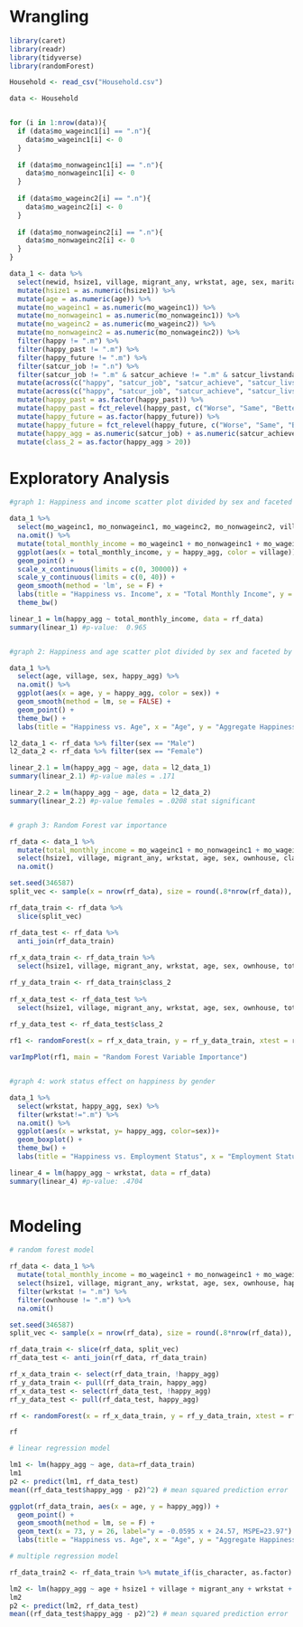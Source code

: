

# Wrangling

```r

library(caret)
library(readr)
library(tidyverse)
library(randomForest)

Household <- read_csv("Household.csv")

data <- Household


for (i in 1:nrow(data)){
  if (data$mo_wageinc1[i] == ".n"){
    data$mo_wageinc1[i] <- 0
  }
  
  if (data$mo_nonwageinc1[i] == ".n"){
    data$mo_nonwageinc1[i] <- 0
  }
  
  if (data$mo_wageinc2[i] == ".n"){
    data$mo_wageinc2[i] <- 0
  }
  
  if (data$mo_nonwageinc2[i] == ".n"){
    data$mo_nonwageinc2[i] <- 0
  }
}

data_1 <- data %>%
  select(newid, hsize1, village, migrant_any, wrkstat, age, sex, marital, happy, happy_future, ownhouse, mo_wageinc1, mo_nonwageinc1, mo_wageinc2, mo_nonwageinc2, happy_past, satcur_job, satcur_achieve, satcur_livstandard, satcur_health, satcur_safe, satcur_comm, satcur_finsec, satcur_leistime, satcur_socenv, satcur_fam) %>%
  mutate(hsize1 = as.numeric(hsize1)) %>%
  mutate(age = as.numeric(age)) %>%
  mutate(mo_wageinc1 = as.numeric(mo_wageinc1)) %>%
  mutate(mo_nonwageinc1 = as.numeric(mo_nonwageinc1)) %>%
  mutate(mo_wageinc2 = as.numeric(mo_wageinc2)) %>%
  mutate(mo_nonwageinc2 = as.numeric(mo_nonwageinc2)) %>%
  filter(happy != ".m") %>%
  filter(happy_past != ".m") %>%
  filter(happy_future != ".m") %>%
  filter(satcur_job != ".n") %>%
  filter(satcur_job != ".m" & satcur_achieve != ".m" & satcur_livstandard != ".m" & satcur_health != ".m" & satcur_safe != ".m" & satcur_comm != ".m" & satcur_finsec != ".m" & satcur_leistime != ".m" & satcur_socenv != ".m" & satcur_fam  != ".m") %>%
  mutate(across(c("happy", "satcur_job", "satcur_achieve", "satcur_livstandard", "satcur_health", "satcur_safe", "satcur_comm", "satcur_finsec", "satcur_leistime", "satcur_socenv", "satcur_fam"), as.factor)) %>%
  mutate(across(c("happy", "satcur_job", "satcur_achieve", "satcur_livstandard", "satcur_health", "satcur_safe", "satcur_comm", "satcur_finsec", "satcur_leistime", "satcur_socenv", "satcur_fam"), ~ fct_relevel(., c("Not at all satisfied", "Somewhat unsatisfied", "Satisfied", "Quite satisfied", "Completely satisfied")))) %>%
  mutate(happy_past = as.factor(happy_past)) %>%
  mutate(happy_past = fct_relevel(happy_past, c("Worse", "Same", "Better"))) %>%
  mutate(happy_future = as.factor(happy_future)) %>%
  mutate(happy_future = fct_relevel(happy_future, c("Worse", "Same", "Better"))) %>%
  mutate(happy_agg = as.numeric(satcur_job) + as.numeric(satcur_achieve) + as.numeric(satcur_livstandard) + as.numeric(satcur_health) + as.numeric(satcur_safe) + as.numeric(satcur_comm) + as.numeric(satcur_finsec) + as.numeric(satcur_leistime) + as.numeric(satcur_socenv) + as.numeric(satcur_fam) - 10) %>%
  mutate(class_2 = as.factor(happy_agg > 20))

```

# Exploratory Analysis

```r
#graph 1: Happiness and income scatter plot divided by sex and faceted by village

data_1 %>%
  select(mo_wageinc1, mo_nonwageinc1, mo_wageinc2, mo_nonwageinc2, village, sex, happy_agg) %>%
  na.omit() %>%
  mutate(total_monthly_income = mo_wageinc1 + mo_nonwageinc1 + mo_wageinc2 + mo_nonwageinc2) %>%
  ggplot(aes(x = total_monthly_income, y = happy_agg, color = village)) +
  geom_point() +
  scale_x_continuous(limits = c(0, 30000)) +
  scale_y_continuous(limits = c(0, 40)) +
  geom_smooth(method = 'lm', se = F) +
  labs(title = "Happiness vs. Income", x = "Total Monthly Income", y = "Aggregate Happiness") +
  theme_bw()

linear_1 = lm(happy_agg ~ total_monthly_income, data = rf_data)
summary(linear_1) #p-value:  0.965  


#graph 2: Happiness and age scatter plot divided by sex and faceted by village

data_1 %>%
  select(age, village, sex, happy_agg) %>%
  na.omit() %>%
  ggplot(aes(x = age, y = happy_agg, color = sex)) +
  geom_smooth(method = lm, se = FALSE) +
  geom_point() +
  theme_bw() +
  labs(title = "Happiness vs. Age", x = "Age", y = "Aggregate Happiness")

l2_data_1 <- rf_data %>% filter(sex == "Male")
l2_data_2 <- rf_data %>% filter(sex == "Female")

linear_2.1 = lm(happy_agg ~ age, data = l2_data_1)
summary(linear_2.1) #p-value males = .171

linear_2.2 = lm(happy_agg ~ age, data = l2_data_2)
summary(linear_2.2) #p-value females = .0208 stat significant


# graph 3: Random Forest var importance

rf_data <- data_1 %>%
  mutate(total_monthly_income = mo_wageinc1 + mo_nonwageinc1 + mo_wageinc2 + mo_nonwageinc2) %>%
  select(hsize1, village, migrant_any, wrkstat, age, sex, ownhouse, class_2, total_monthly_income) %>%
  na.omit() 

set.seed(346587)
split_vec <- sample(x = nrow(rf_data), size = round(.8*nrow(rf_data)), replace = FALSE)

rf_data_train <- rf_data %>%
  slice(split_vec)

rf_data_test <- rf_data %>%
  anti_join(rf_data_train)
  
rf_x_data_train <- rf_data_train %>%
  select(hsize1, village, migrant_any, wrkstat, age, sex, ownhouse, total_monthly_income)

rf_y_data_train <- rf_data_train$class_2
  
rf_x_data_test <- rf_data_test %>%
  select(hsize1, village, migrant_any, wrkstat, age, sex, ownhouse, total_monthly_income)
  
rf_y_data_test <- rf_data_test$class_2

rf1 <- randomForest(x = rf_x_data_train, y = rf_y_data_train, xtest = rf_x_data_test, ytest = rf_y_data_test, keep.forest=TRUE) 

varImpPlot(rf1, main = "Random Forest Variable Importance")


#graph 4: work status effect on happiness by gender

data_1 %>%
  select(wrkstat, happy_agg, sex) %>%
  filter(wrkstat!=".m") %>%
  na.omit() %>%
  ggplot(aes(x = wrkstat, y= happy_agg, color=sex))+
  geom_boxplot() +
  theme_bw() +
  labs(title = "Happiness vs. Employment Status", x = "Employment Status", y = "Aggregate Happiness")

linear_4 = lm(happy_agg ~ wrkstat, data = rf_data)
summary(linear_4) #p-value: .4704    
 
```

# Modeling

```r

# random forest model

rf_data <- data_1 %>%
  mutate(total_monthly_income = mo_wageinc1 + mo_nonwageinc1 + mo_wageinc2 + mo_nonwageinc2) %>%
  select(hsize1, village, migrant_any, wrkstat, age, sex, ownhouse, happy_agg, total_monthly_income) %>%
  filter(wrkstat != ".m") %>%
  filter(ownhouse != ".m") %>%
  na.omit()

set.seed(346587)
split_vec <- sample(x = nrow(rf_data), size = round(.8*nrow(rf_data)), replace = FALSE)

rf_data_train <- slice(rf_data, split_vec)
rf_data_test <- anti_join(rf_data, rf_data_train)

rf_x_data_train <- select(rf_data_train, !happy_agg)
rf_y_data_train <- pull(rf_data_train, happy_agg)
rf_x_data_test <- select(rf_data_test, !happy_agg)
rf_y_data_test <- pull(rf_data_test, happy_agg)

rf <- randomForest(x = rf_x_data_train, y = rf_y_data_train, xtest = rf_x_data_test, ytest = rf_y_data_test, keep.forest=TRUE) 

rf

# linear regression model

lm1 <- lm(happy_agg ~ age, data=rf_data_train)
lm1
p2 <- predict(lm1, rf_data_test)
mean((rf_data_test$happy_agg - p2)^2) # mean squared prediction error

ggplot(rf_data_train, aes(x = age, y = happy_agg)) +
  geom_point() +
  geom_smooth(method = lm, se = F) +
  geom_text(x = 73, y = 26, label="y = -0.0595 x + 24.57, MSPE=23.97") +
  labs(title = "Happiness vs. Age", x = "Age", y = "Aggregate Happiness")

# multiple regression model

rf_data_train2 <- rf_data_train %>% mutate_if(is_character, as.factor)

lm2 <- lm(happy_agg ~ age + hsize1 + village + migrant_any + wrkstat + sex + ownhouse +  total_monthly_income, data=rf_data_train2)
lm2
p2 <- predict(lm2, rf_data_test)
mean((rf_data_test$happy_agg - p2)^2) # mean squared prediction error

```

